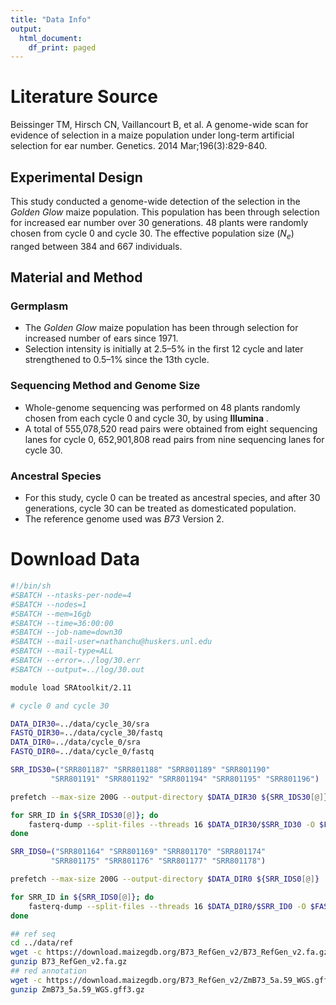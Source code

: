 ```yaml
---
title: "Data Info"
output:
  html_document:
    df_print: paged
---
```


# Literature Source

Beissinger TM, Hirsch CN, Vaillancourt B, et al. A genome-wide scan for evidence of selection in a maize population under long-term artificial selection for ear number. Genetics. 2014 Mar;196(3):829-840.

## Experimental Design

This study conducted a genome-wide detection of the selection in the *Golden Glow* maize population. This population has been through selection for increased ear number over 30 generations. 48 plants were randomly chosen from cycle 0 and cycle 30. The effective population size ($N_e$) ranged between 384 and 667 individuals.

## Material and Method

### Germplasm

-   The *Golden Glow* maize population has been through selection for increased number of ears since 1971.
-   Selection intensity is initially at 2.5–5% in the first 12 cycle and later strengthened to 0.5–1% since the 13th cycle.

### Sequencing Method and Genome Size

-   Whole-genome sequencing was performed on 48 plants randomly chosen from each cycle 0 and cycle 30, by using **Illumina** .
-   A total of 555,078,520 read pairs were obtained from eight sequencing lanes for cycle 0, 652,901,808 read pairs from nine sequencing lanes for cycle 30.

### Ancestral Species

-   For this study, cycle 0 can be treated as ancestral species, and after 30 generations, cycle 30 can be treated as domesticated population.
-   The reference genome used was *B73* Version 2.

# Download Data

```bash
#!/bin/sh
#SBATCH --ntasks-per-node=4
#SBATCH --nodes=1
#SBATCH --mem=16gb
#SBATCH --time=36:00:00
#SBATCH --job-name=down30
#SBATCH --mail-user=nathanchu@huskers.unl.edu
#SBATCH --mail-type=ALL
#SBATCH --error=../log/30.err
#SBATCH --output=../log/30.out

module load SRAtoolkit/2.11

# cycle 0 and cycle 30

DATA_DIR30=../data/cycle_30/sra
FASTQ_DIR30=../data/cycle_30/fastq
DATA_DIR0=../data/cycle_0/sra
FASTQ_DIR0=../data/cycle_0/fastq

SRR_IDS30=("SRR801187" "SRR801188" "SRR801189" "SRR801190"
         "SRR801191" "SRR801192" "SRR801194" "SRR801195" "SRR801196")

prefetch --max-size 200G --output-directory $DATA_DIR30 ${SRR_IDS30[@]}

for SRR_ID in ${SRR_IDS30[@]}; do
    fasterq-dump --split-files --threads 16 $DATA_DIR30/$SRR_ID30 -O $FASTQ_DIR30 &
done

SRR_IDS0=("SRR801164" "SRR801169" "SRR801170" "SRR801174"
         "SRR801175" "SRR801176" "SRR801177" "SRR801178")

prefetch --max-size 200G --output-directory $DATA_DIR0 ${SRR_IDS0[@]}

for SRR_ID in ${SRR_IDS0[@]}; do
    fasterq-dump --split-files --threads 16 $DATA_DIR0/$SRR_ID0 -O $FASTQ_DIR0 &
done

## ref seq
cd ../data/ref
wget -c https://download.maizegdb.org/B73_RefGen_v2/B73_RefGen_v2.fa.gz
gunzip B73_RefGen_v2.fa.gz
## red annotation
wget -c https://download.maizegdb.org/B73_RefGen_v2/ZmB73_5a.59_WGS.gff3.gz
gunzip ZmB73_5a.59_WGS.gff3.gz
```
